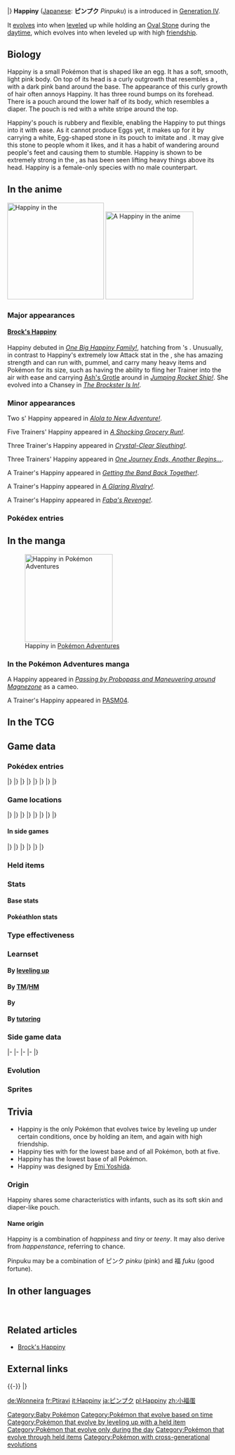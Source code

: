 {{PokémonPrevNext/Head|type=Normal}}
{{PokémonPrevNext/Pokémon|type=Normal|prevnum=439|prev=Mime Jr.|nextnum=441|next=Chatot|roundleft=tl|roundright=tr}}
{{PokémonPrevNext/Disambig|species=Happiny}}
|}
{{Pokémon Infobox
|name=Happiny
|jname=ピンプク
|tmname=Pinpuku
|ndex=440
|sdex=096
|adex=032
|abrow=022
|obrow=227
|typebox=1
|type1=Normal
|category=Playhouse
|height-ftin=2'00"
|height-m=0.6
|weight-lbs=53.8
|weight-kg=24.4
|abilityn=d
|ability1=Natural Cure
|ability2=Serene Grace
|abilityd=Friend Guard
|egggroupn=1
|egggroup1=Undiscovered
|eggcycles=40
|evtotal=1
|evhp=1
|expyield=110
|oldexp=255
|lv100exp=800,000
|gendercode=254
|color=Pink
|catchrate=130
|body=12
|pokefordex=happiny
|generation=4
|friendship=140
}}
'''Happiny''' ([[List of Japanese Pokémon names|Japanese]]: '''ピンプク''' ''Pinpuku'') is a {{type|Normal}} {{pkmn2|baby}} {{OBP|Pokémon|species}} introduced in [[Generation IV]].

It [[Evolution|evolves]] into {{p|Chansey}} when [[level]]ed up while holding an [[Oval Stone]] during the [[Time#Day|daytime]], which evolves into {{p|Blissey}} when leveled up with high [[friendship]].

==Biology==
Happiny is a small Pokémon that is shaped like an egg. It has a soft, smooth, light pink body. On top of its head is a curly outgrowth that resembles a {{wp|ponytail}}, with a dark pink band around the base. The appearance of this curly growth of hair often annoys Happiny. It has three round bumps on its forehead. There is a pouch around the lower half of its body, which resembles a diaper. The pouch is red with a white stripe around the top.

Happiny's pouch is rubbery and flexible, enabling the Happiny to put things into it with ease. As it cannot produce Eggs yet, it makes up for it by carrying a white, Egg-shaped stone in its pouch to imitate {{p|Chansey}} and {{p|Blissey}}. It may give this stone to people whom it likes, and it has a habit of wandering around people's feet and causing them to stumble. Happiny is shown to be extremely strong in the {{pkmn|anime}}, as {{TP|Brock|one|Happiny}} has been seen lifting heavy things above its head. Happiny is a female-only species with no male counterpart.

==In the anime==
[[File:Brock Happiny.png|thumb|left|220px|Happiny in the {{pkmn|anime}}]]
[[File:Happiny Egg.png|thumb|left|200px|A Happiny {{pkmn|Egg}} in the anime]]
===Major appearances===
====[[Brock's Happiny]]====
Happiny debuted in ''[[DP038|One Big Happiny Family!]]'', hatching from {{an|Brock}}'s {{pkmn|Egg}}. Unusually, in contrast to Happiny's extremely low Attack stat in the {{pkmn|games}}, she has amazing strength and can run with, pummel, and carry many heavy items and Pokémon for its size, such as having the ability to fling her Trainer into the air with ease and carrying [[Ash's Grotle]] around in ''[[DP103|Jumping Rocket Ship!]]''. She evolved into a Chansey in ''[[DP190|The Brockster Is In!]]''.

===Minor appearances===
Two {{pkmn|Trainer}}s' Happiny appeared in ''[[SM001|Alola to New Adventure!]]''.

Five Trainers' Happiny appeared in ''[[SM006|A Shocking Grocery Run!]]''.

Three Trainer's Happiny appeared in ''[[SM017|Crystal-Clear Sleuthing!]]''. 

Three Trainers' Happiny appeared in ''[[SM021|One Journey Ends, Another Begins...]]''.

A Trainer's Happiny appeared in ''[[SM023|Getting the Band Back Together!]]''.

A Trainer's Happiny appeared in ''[[SM027|A Glaring Rivalry!]]''.

A Trainer's Happiny appeared in ''[[SM050|Faba's Revenge!]]''.

===Pokédex entries===
{{Animedexheader|Sinnoh}}
{{Animedexbody|DP038|Happiny|Ash's Pokédex|Happiny, the Playhouse Pokémon. It loves round white things. It carries a round stone in its pouch that looks like an {{pkmn|Egg}}, and gives it to people that it likes.}}
{{Animedexfooter/Pokémon|''Diamond & Pearl''|Sinnoh}}

==In the manga==
[[File:Happiny Adventures.png|thumb|200px|Happiny in [[Pokémon Adventures]]]]
===In the Pokémon Adventures manga===
A Happiny appeared in ''[[PS349|Passing by Probopass and Maneuvering around Magnezone]]'' as a cameo.

A Trainer's Happiny appeared in [[PASM04]].

==In the TCG==
{{main|Happiny (TCG)}}

==Game data==
===Pokédex entries===
{{Dex/Header|type=Normal}}
{{Dex/NA|gen=IV}}
{{Dex/Gen|gen=IV}}
{{Dex/Entry1|v=Diamond|entry=It loves round white things. It carries an egg-shaped rock in imitation of {{p|Chansey}}.}}
{{Dex/Entry1|v=Pearl|entry=It carries a round, egg-shaped rock in its belly pouch and gives the rock to its friends.}}
{{Dex/Entry1|v=Platinum|entry=It likes to carry around a small rock. It may wander around others' feet and cause them to stumble.}}
{{Dex/Entry2|v=HeartGold|v2=SoulSilver|entry=It carefully carries a round, white rock that it thinks is an egg. It's bothered by how curly its hair looks.}}
|}
|}
{{Dex/Gen|gen=V}}
{{Dex/Entry2|v=Black|v2=White|t=FFF|entry=It likes to carry around a small rock. It may wander around others' feet and cause them to stumble.}}
{{Dex/Entry2|v=Black 2|v2=White 2|t=FFF|entry=It likes to carry around a small rock. It may wander around others' feet and cause them to stumble.}}
|}
|}
{{Dex/Gen|gen=VI}}
{{Dex/Entry1|v=X|t=FFF|entry=It carries a round, egg-shaped rock in its belly pouch and gives the rock to its friends.}}
{{Dex/Entry1|v=Y|entry=It carefully carries a round, white rock that it thinks is an egg. It's bothered by how curly its hair looks.}}
{{Dex/Entry1|v=Omega Ruby|t=FFF|entry=It carries a round, egg-shaped rock in its belly pouch and gives the rock to its friends.}}
{{Dex/Entry1|v=Alpha Sapphire|t=FFF|entry=It carefully carries a round, white rock that it thinks is an egg. It's bothered by how curly its hair looks.}}
|}
|}
{{Dex/Gen|gen=VII}}
{{Dex/Entry1|v=Sun|entry=It carries a round white rock in its belly pouch. If it gets along well with someone, it will sometimes give that person the rock.}}
{{Dex/Entry1|v=Moon|entry=It's too small to lay eggs yet. As a surrogate, it searches out round white stones.}}
{{Dex/Entry1|v=Ultra Sun|entry=Usually it's a well-behaved Pokémon, but if you take its round rock away, it will cry and fuss and throw a big old tantrum.}}
{{Dex/Entry1|v=Ultra Moon|entry=When it sees something round and white, Happiny puts it into the pouch on its stomach. It sometimes becomes overloaded and can't move.}}
|}
|}
{{Dex/Footer}}

===Game locations===
{{Availability/Header|type=Normal}}
{{Availability/NA|gen=IV}}
{{Availability/Gen|gen=IV}}
{{Availability/Entry2|v=Diamond|v2=Pearl|area=Hatch the {{pkmn|Egg}} received from a trainer in [[Hearthome City]]<br>[[Trophy Garden]]}}
{{Availability/Entry1|v=Platinum|area=[[Trophy Garden]]}}
{{Availability/Entry2|v=HeartGold|v2=SoulSilver|area={{pkmn|breeding|Breed}} {{p|Chansey}} or {{p|Blissey}} holding a [[Luck Incense]]}}
{{Availability/Entry1|v=Pokéwalker|color=FF3333|link=Pokéwalker|area={{pw|Amity Meadow}}}}
|}
|}
{{Availability/Gen|gen=V}}
{{Availability/Entry1/None|v=Black}}
{{Availability/Entry1|v=White|area=[[White Forest]]}}
{{Availability/Entry2|v=Black 2|v2=White 2|t=fff|area=Hatch the {{pkmn|Egg}} received from a trainer in [[Gate#Unova|Nacrene Gate]]}}
|}
|}
{{Availability/Gen|gen=VI}}
{{Availability/Entry2|v=X|v2=Y|t=fff|area={{pkmn|breeding|Breed}} {{p|Chansey}} or {{p|Blissey}} holding a [[Luck Incense]]}}
{{Availability/Entry2|v=Omega Ruby|v2=Alpha Sapphire|t=fff|t2=fff|area=[[Mirage Forests|Mirage Forest]] (west of Route 105), [[Mirage Mountains|Mirage Mountain]] (north of Route 125)}}
|}
|}
{{Availability/Gen|gen=VII}}
{{Availability/Entry2|v=Sun|v2=Moon|area=[[Route]]s {{rtn|1|Alola}}, {{rtn|4|Alola}}, {{rtn|5|Alola}} and {{rtn|6|Alola}}, [[Hau'oli City]], [[Lush Jungle]] ([[SOS Battle]])<br>[[In-game trade#Sun and Moon|Trade]] {{p|Pancham}} in [[Malie City]]}}
{{Availability/Entry2|v=Ultra Sun|v2=Ultra Moon|area=[[Route]]s {{rtn|1|Alola}} and {{rtn|5|Alola}}, [[Hau'oli City]], [[Lush Jungle]], [[Seaward Cave]], [[Wela Volcano Park]], [[Blush Mountain]], [[Mount Hokulani]] ([[SOS Battle]])<br/>[[Route]]s {{rtn|4|Alola}} and {{rtn|6|Alola}}, [[Poni Grove]]{{sup/t|D}} ([[SOS Battle]])}}
|}
|}
{{Availability/Footer}}

====In side games====
{{Availability/Header|type=Normal}}
{{Availability/NA|gen=IV}}
{{Availability/Gen|gen=IV}}
{{Availability/Entry2|v=MD Time|v2=MD Darkness|link=Pokémon Mystery Dungeon: Explorers of Time and Explorers of Darkness|area=[[Happy Outlook]] (B1-B19)}}
{{Availability/Entry1|v=MD Sky|link=Pokémon Mystery Dungeon: Explorers of Sky|area=[[Happy Outlook]] (B1-B19)}}
{{Availability/Entry1|v=Ranger: SoA|link=Pokémon Ranger: Shadows of Almia|color={{SoA color}}|area=[[Vien Forest]]}}
{{Availability/Entry1|v=Rumble|color={{fire color}}|area=[[Silent Forest]]}}
<!--{{Availability/Entry1|v=MD Blazing|link=Pokémon Mystery Dungeon (WiiWare)|color={{fire color}}|area=}}-->
{{Availability/Entry1|v=Ranger: GS|link=Pokémon Ranger: Guardian Signs|color={{GS color}}|area=[[Noir Forest]]}}
|}
|}
{{Availability/Gen|gen=V}}
{{Availability/Entry1|1|v=Rumble Blast|color={{fire color}}|area=Forest: [[Echo Valley]]}}
{{Availability/Entry1|1|v=Rumble U|color={{fire color}}|area=[[Wonder Area#Go Big or Go Home!|Wonder Area: Go Big or Go Home!]], [[Variety Battle#I Dunno, Audino|Variety Battle: I Dunno, Audino]]}}
|}
|}
{{Availability/Gen|gen=VI}}
{{Availability/Entry1|1|v=Battle Trozei|color={{defense color}}|area=[[Blade-and-Shield Path#Stage 6|Blade-and-Shield Path: Stage 6]]}}
{{Availability/Entry1|1|v=Shuffle|color={{beauty color}}|area=[[Sandy Bazaar|Sandy Bazaar: Stage 11]]<br>[[Graucus Hall|Graucus Hall: Stage 479]]}}
{{Availability/Entry1|1|v=Rumble World|color={{fire color}}|area=[[Plasma Tundra#Waltzing Glade|Plasma Tundra: Waltzing Glade]] <small>(All Areas)</small>}}
|}
|}
{{Availability/Footer}}

===Held items===
{{HeldItems|type=Normal
|dppt1=Oval Stone|dppt1type=None|dppt1rar=50
|dppt2=Lucky Punch|dppt2type=None|dppt2rar=5
|walk1=Pomeg Berry|walk1type=Berry|walk1rar=100
|w1=Oval Stone|w1type=None|w1rar=50
|w2=Lucky Egg|w2type=None|w2rar=5
|oras1=Oval Stone|oras1type=None|oras1rar=50
|oras2=Lucky Egg|oras2type=None|oras2rar=5
|sm1=Oval Stone|sm1type=None|sm1rar=50
|usum1=Oval Stone|usum1type=None|usum1rar=50
}}

===Stats===
====Base stats====
{{BaseStats
|type=Normal
|HP=100
|Attack=5
|Defense=5
|SpAtk=15
|SpDef=65
|Speed=30}}

====Pokéathlon stats====
{{Pokéthlon
|type=Normal
|Speed=3
|SpeedMax=4
|Power=1
|PowerMax=3
|Technique=2
|TechniqueMax=4
|Stamina=3
|StaminaMax=4
|Jump=2
|JumpMax=3
}}

===Type effectiveness===
{{TypeEffectiveness
|type1=Normal
|Normal=  100
|Fighting=200
|Flying=  100
|Poison=  100
|Ground=  100
|Rock=    100
|Bug=     100
|Ghost=     0
|Steel=   100
|Fire=    100
|Water=   100
|Grass=   100
|Electric=100
|Psychic= 100
|Ice=     100
|Dragon=  100
|Dark=    100
|Fairy=   100
|notes=yes
|normal=yes
|newghost=1}}

===Learnset===
====By [[Level|leveling up]]====
{{learnlist/levelh/7|Happiny|Normal|Normal|4}}
{{learnlist/level7|1|Pound|Normal|Physical|40|100|35||'''}}
{{learnlist/level7|1|Charm|Fairy|Status|&mdash;|100|20}}
{{learnlist/level7|5|Copycat|Normal|Status|&mdash;|&mdash;|20}}
{{learnlist/level7|9|Refresh|Normal|Status|&mdash;|&mdash;|20}}
{{learnlist/level7|12|Sweet Kiss|Fairy|Status|&mdash;|75|10}}
{{learnlist/levelf/7|Happiny|Normal|Normal|4}}

====By [[TM]]/[[HM]]====
{{learnlist/tmh/7|Happiny|Normal|Normal|4}}
{{learnlist/tm7|TM01|Work Up|Normal|Status|&mdash;|&mdash;|30}}
{{learnlist/tm7|TM06|Toxic|Poison|Status|&mdash;|90|10}}
{{learnlist/tm7|TM07|Hail|Ice|Status|&mdash;|&mdash;|10}}
{{learnlist/tm7|TM10|Hidden Power|Normal|Special|60|100|15}}
{{learnlist/tm7|TM11|Sunny Day|Fire|Status|&mdash;|&mdash;|5}}
{{learnlist/tm7|TM16|Light Screen|Psychic|Status|&mdash;|&mdash;|30}}
{{learnlist/tm7|TM17|Protect|Normal|Status|&mdash;|&mdash;|10}}
{{learnlist/tm7|TM18|Rain Dance|Water|Status|&mdash;|&mdash;|5}}
{{learnlist/tm7|TM20|Safeguard|Normal|Status|&mdash;|&mdash;|25}}
{{learnlist/tm7|TM21|Frustration|Normal|Physical|&mdash;|100|20||'''}}
{{learnlist/tm7|TM22|Solar Beam|Grass|Special|120|100|10}}
{{learnlist/tm7|TM27|Return|Normal|Physical|&mdash;|100|20||'''}}
{{learnlist/tm7|TM29|Psychic|Psychic|Special|90|100|10}}
{{learnlist/tm7|TM30|Shadow Ball|Ghost|Special|80|100|15}}
{{learnlist/tm7|TM32|Double Team|Normal|Status|&mdash;|&mdash;|15}}
{{learnlist/tm7|TM35|Flamethrower|Fire|Special|90|100|15}}
{{learnlist/tm7|TM38|Fire Blast|Fire|Special|110|85|5}}
{{learnlist/tm7|TM42|Facade|Normal|Physical|70|100|20||'''}}
{{learnlist/tm7|TM44|Rest|Psychic|Status|&mdash;|&mdash;|10}}
{{learnlist/tm7|TM45|Attract|Normal|Status|&mdash;|100|15}}
{{learnlist/tm7|TM48|Round|Normal|Special|60|100|15||'''}}
{{learnlist/tm7|TM49|Echoed Voice|Normal|Special|40|100|15||'''}}
{{learnlist/tm7|TM56|Fling|Dark|Physical|&mdash;|100|10}}
{{learnlist/tm7|TM73|Thunder Wave|Electric|Status|&mdash;|90|20}}
{{learnlist/tm7|TM77|Psych Up|Normal|Status|&mdash;|&mdash;|10}}
{{learnlist/tm7|TM85|Dream Eater|Psychic|Special|100|100|15}}
{{learnlist/tm7|TM86|Grass Knot|Grass|Special|&mdash;|100|20}}
{{learnlist/tm7|TM87|Swagger|Normal|Status|&mdash;|85|15}}
{{learnlist/tm7|TM88|Sleep Talk|Normal|Status|&mdash;|&mdash;|10}}
{{learnlist/tm7|TM90|Substitute|Normal|Status|&mdash;|&mdash;|10}}
{{learnlist/tm7|TM100|Confide|Normal|Status|&mdash;|&mdash;|20}}
{{learnlist/tmf/7|Happiny|Normal|Normal|4}}

====By {{pkmn|breeding}}====
{{learnlist/breedh/7|Happiny|Normal|Normal|4}}
{{learnlist/breed7|{{MSP|035|Clefairy}}{{MSP|036|Clefable}}{{MSP|113|Chansey}}{{MSP|187|Hoppip}}{{MSP|188|Jumpluff}}{{MSP|189|Skiploom}}<br>{{MSP|242|Blissey}}{{MSP|315|Roselia}}{{MSP|420|Cherubi}}{{MSP|421|Cherrim}}{{MSP|682|Spritzee}}{{MSP|683|Aromatisse}}<br>{{MSP|684|Swirlix}}{{MSP|685|Slurpuff}}{{MSP|742|Cutiefly}}{{MSP|743|Ribombee}}|Aromatherapy|Grass|Status|&mdash;|&mdash;|5}}
{{learnlist/breed7|{{MSP|113|Chansey}}{{MSP|242|Blissey}}{{MSP|286|Breloom}}|Counter|Fighting|Physical|&mdash;|100|20}}
{{learnlist/breed7|{{MSP|025|Pikachu}}{{MSP|026|Raichu}}{{MSP|026A|Raichu}}{{MSP|113|Chansey}}{{MSP|187|Hoppip}}{{MSP|188|Jumpluff}}<br>{{MSP|189|Skiploom}}{{MSP|242|Blissey}}{{MSP|417|Pachirisu}}|Endure|Normal|Status|&mdash;|&mdash;|10}}
{{learnlist/breed7|{{MSP|035|Clefairy}}{{MSP|039|Jigglypuff}}{{MSP|040|Wigglytuff}}{{MSP|113|Chansey}}{{MSP|242|Blissey}}|Gravity|Psychic|Status|&mdash;|&mdash;|5}}
{{learnlist/breed7|{{MSP|113|Chansey}}{{MSP|209|Snubbull}}{{MSP|210|Granbull}}{{MSP|242|Blissey}}{{MSP|300|Skitty}}{{MSP|531|Audino}}|Heal Bell|Normal|Status|&mdash;|&mdash;|5}}
{{learnlist/breed7|{{MSP|113|Chansey}}{{MSP|183|Marill}}{{MSP|184|Azumarill}}{{MSP|187|Hoppip}}{{MSP|188|Jumpluff}}{{MSP|189|Skiploom}}<br>{{MSP|242|Blissey}}{{MSP|285|Shroomish}}{{MSP|286|Breloom}}{{MSP|300|Skitty}}{{MSP|301|Delcatty}}{{MSP|311|Plusle}}<br>{{MSP|312|Minun}}{{MSP|420|Cherubi}}{{MSP|421|Cherrim}}{{MSP|531|Audino}}{{MSP|546|Cottonee}}{{MSP|702|Dedenne}}|Helping Hand|Normal|Status|&mdash;|&mdash;|20}}
{{learnlist/breed7|{{MSP|039|Jigglypuff}}{{MSP|040|Wigglytuff}}{{MSP|176|Togetic}}{{MSP|300|Skitty}}{{MSP|301|Delcatty}}{{MSP|311|Plusle}}<br>{{MSP|417|Pachirisu}}{{MSP|531|Audino}}|Last Resort|Normal|Physical|140|100|5||'''}}
{{learnlist/breed7|{{MSP|035|Clefairy}}{{MSP|036|Clefable}}{{MSP|113|Chansey}}{{MSP|176|Togetic}}{{MSP|209|Snubbull}}{{MSP|210|Granbull}}<br>{{MSP|242|Blissey}}|Metronome|Normal|Status|&mdash;|&mdash;|10}}
{{learnlist/breed7|{{MSP|113|Chansey}}{{MSP|242|Blissey}}{{MSP|300|Skitty}}{{MSP|301|Delcatty}}|Mud Bomb|Ground|Special|65|85|10}}
{{learnlist/breed7|{{MSP|113|Chansey}}{{MSP|242|Blissey}}{{MSP|285|Shroomish}}{{MSP|286|Breloom}}{{MSP|315|Roselia}}{{MSP|407|Roserade}}<br>{{MSP|420|Cherubi}}{{MSP|421|Cherrim}}{{MSP|546|Cottonee}}{{MSP|547|Whimsicott}}{{MSP|702|Dedenne}}|Natural Gift|Normal|Physical|&mdash;|100|15}}
{{learnlist/breed7|{{MSP|025|Pikachu}}{{MSP|026|Raichu}}{{MSP|026A|Raichu}}{{MSP|035|Clefairy}}{{MSP|036|Clefable}}{{MSP|039|Jigglypuff}}<br>{{MSP|040|Wigglytuff}}{{MSP|113|Chansey}}{{MSP|176|Togetic}}{{MSP|183|Marill}}{{MSP|184|Azumarill}}{{MSP|209|Snubbull}}<br>{{MSP|210|Granbull}}{{MSP|242|Blissey}}{{MSP|468|Togekiss}}{{MSP|777|Togedemaru}}|Present|Normal|Physical|&mdash;|90|15||'''}}
{{learnlist/breedf/7|Happiny|Normal|Normal|4}}

====By [[Move Tutor|tutoring]]====
{{learnlist/tutorh/7|Happiny|Normal|Normal|4}}
{{learnlist/tutor7|Covet|Normal|Physical|60|100|25||'''|no|yes}}
{{learnlist/tutor7|Drain Punch|Fighting|Physical|75|100|10|||no|yes}}
{{learnlist/tutor7|Endeavor|Normal|Physical|—|100|5|||no|yes}}
{{learnlist/tutor7|Gravity|Psychic|Status|—|—|5|||no|yes}}
{{learnlist/tutor7|Heal Bell|Normal|Status|—|—|5|||no|yes}}
{{learnlist/tutor7|Helping Hand|Normal|Status|—|—|20|||no|yes}}
{{learnlist/tutor7|Hyper Voice|Normal|Special|90|100|10||'''|no|yes}}
{{learnlist/tutor7|Icy Wind|Ice|Special|55|95|15|||no|yes}}
{{learnlist/tutor7|Last Resort|Normal|Physical|140|100|5||'''|no|yes}}
{{learnlist/tutor7|Recycle|Normal|Status|—|—|10|||no|yes}}
{{learnlist/tutor7|Shock Wave|Electric|Special|60|—|20|||no|yes}}
{{learnlist/tutor7|Snore|Normal|Special|50|100|15||'''|no|yes}}
{{learnlist/tutor7|Uproar|Normal|Special|90|100|10||'''|no|yes}}
{{learnlist/tutor7|Water Pulse|Water|Special|60|100|20|||no|yes}}
{{learnlist/tutor7|Zen Headbutt|Psychic|Physical|80|90|15|||no|yes}}
{{learnlist/tutorf/7|Happiny|Normal|Normal|4}}

===Side game data===
{{Spindata/Head|type=Normal}}
{{Spindata/MDTDS|col=6|type=Normal|ndex=440
|body=1
|rate=8.2
|IQ=H
}}
|-
{{Spindata/Ranger SoA|col=6|type=Normal
|group=Normal
|assist=Normal
|field=Crush
|fieldpower=1
|browser=Its jumps create shock waves. It also {{m|Rock Throw|throws rocks}} to attack.
}}
|-
{{Spindata/Ranger GS|col=6|type=Normal
|group=Normal
|assist=Normal
|field=Crush
|fieldpower=1
|past=NA
|browser=It lets loose shock waves to attack.
}}
|-
{{Spindata/Rumble|col=3|type=Normal
|att=1
|def=1
|speed=3
}}
{{Spindata/RumbleBlast|col=3|type=Normal
|att=1
|def=1
|speed=3
}}
|-
{{Spindata/Battle Trozei|col=3|type=Normal|ndex=440
|power=1
|skill=Healer
|skilldesc=Restores some energy to the Trozei Box.
}}
{{Spindata/Shuffle|col=3|type=Normal|ndex=440|num=40
|min=30
|max=85
|raisemaxlevel=5
|skill=Opportunist
|skilldesc=Rarely increases damage.
}}
|}

===Evolution===
{{Evobox-3
|type1=Normal
|pictype=art
|no1=440
|name1=Happiny
|type1-1=Normal
|breed={{bag|Luck Incense}}<br>{{color2|000|Pokémon breeding|Breed}}<br>holding {{color2|000|Luck Incense}}
|evo1={{bag|Oval Stone}}<br>{{color2|000|Level|Level up}}<br>holding {{color2|000|Oval Stone}}<br>(Daytime)
|no2=113
|name2=Chansey
|type1-2=Normal
|evo2={{bag|Soothe Bell}}<br>{{color2|000|Friendship}}
|no3=242
|name3=Blissey
|type1-3=Normal}}

===Sprites===
{{Spritebox/Header|type=Normal}}
{{Spritebox/NA|gen=IV}}
{{Spritebox/4|ndex=440}}
{{Spritebox/5|ndex=440}}
{{Spritebox/6|ndex=440}}
{{Spritebox/7|ndex=440}}
{{Spritebox/Footer|440|Happiny}}

==Trivia==
* Happiny is the only Pokémon that evolves twice by leveling up under certain conditions, once by holding an item, and again with high friendship.
* Happiny ties with {{p|Chansey}} for the lowest base {{stat|Attack}} and {{stat|Defense}} of all Pokémon, both at five.
* Happiny has the lowest base {{stat|Special Attack}} of all {{type|Normal}} Pokémon.
* Happiny was designed by [[Emi Yoshida]].

===Origin===
Happiny shares some characteristics with infants, such as its soft skin and diaper-like pouch.

====Name origin====
Happiny is a combination of ''happiness'' and ''tiny'' or ''teeny''. It may also derive from ''happenstance'', referring to chance.

Pinpuku may be a combination of ピンク ''pinku'' (pink) and 福 ''fuku'' (good fortune).

==In other languages==
{{Other languages|type=Normal|type2=Normal
|ja=ピンプク ''Pinpuku''|jameaning=From ''pink'' and {{tt|福 ''fuku''|good fortune}}
|fr=Ptiravi|frmeaning=From ''{{tt|petit|little}}'' and ''{{tt|ravi|joyful}}''
|es=Happiny|esmeaning=Same as English name
|de=Wonneira|demeaning=From ''{{tt|Wonne|joy}}'' and ''{{p|Chansey|Chaneira}}''/''{{p|Blissey|Heiteira}}''
|it=Happiny|itmeaning=Same as English name
|ko=핑복 ''Pingbok''|komeaning=From ''pink'', {{tt|복 (福) ''bok''|luck and good fortune}}, and {{tt|행복 ''haengbok''|happiness}}
<!--|zh_yue=好運蛋 ''Houwahndaahn''|zh_yuemeaning=Literally "Lucky egg"-->
|zh_cmn=小福蛋 ''xiǎofúdàn''|zh_cmnmeaning=From {{tt|小 ''xiǎo''|small}}, {{tt|福 ''fú''|luck and good fortune}}, and {{tt|蛋 ''dàn''|egg}}
|ru=Хаппини ''Khappini''|rumeaning=Same as English name
}}
<br clear="left">

==Related articles==
* [[Brock's Happiny]]

==External links==

{{-}}
{{PokémonPrevNext/Head|type=Normal}}
{{PokémonPrevNext/Pokémon|type=Normal|prevnum=439|prev=Mime Jr.|nextnum=441|next=Chatot}}
|}
{{Project Pokédex notice}}

[[Category:Baby Pokémon]]
[[Category:Pokémon that evolve based on time]]
[[Category:Pokémon that evolve by leveling up with a held item]]
[[Category:Pokémon that evolve only during the day]]
[[Category:Pokémon that evolve through held items]]
[[Category:Pokémon with cross-generational evolutions]]

[[de:Wonneira]]
[[fr:Ptiravi]]
[[it:Happiny]]
[[ja:ピンプク]]
[[pl:Happiny]]
[[zh:小福蛋]]
